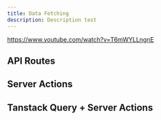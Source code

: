 ```yaml
---
title: Data Fetching
description: Description test
---
```


https://www.youtube.com/watch?v=T6mWYLLngnE

## API Routes

## Server Actions

## Tanstack Query + Server Actions